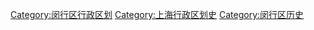 [[Category:闵行区行政区划|Category:闵行区行政区划]]
[[Category:上海行政区划史|Category:上海行政区划史]]
[[Category:闵行区历史|Category:闵行区历史]]